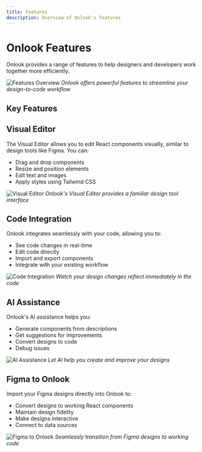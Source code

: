 ```yaml
---
title: Features
description: Overview of Onlook's features
---
```


# Onlook Features

Onlook provides a range of features to help designers and developers work together more efficiently.

![Features Overview](/images/features-overview.png)
*Onlook offers powerful features to streamline your design-to-code workflow*

## Key Features

<Cards>
  <Card title="Visual Editor" href="/docs/features/visual-editor" />
  <Card title="Code Integration" href="/docs/features/code-integration" />
  <Card title="AI Assistance" href="/docs/features/ai-assistance" />
  <Card title="Figma to Onlook" href="/docs/features/figma-to-onlook" />
  <Card title="Theme System" href="/docs/features/theme-system" />
  <Card title="Deployment" href="/docs/features/deployment" />
</Cards>

## Visual Editor

The Visual Editor allows you to edit React components visually, similar to design tools like Figma. You can:

- Drag and drop components
- Resize and position elements
- Edit text and images
- Apply styles using Tailwind CSS

![Visual Editor](/images/visual-editor.png)
*Onlook's Visual Editor provides a familiar design tool interface*

## Code Integration

Onlook integrates seamlessly with your code, allowing you to:

- See code changes in real-time
- Edit code directly
- Import and export components
- Integrate with your existing workflow

![Code Integration](/images/code-integration.png)
*Watch your design changes reflect immediately in the code*

## AI Assistance

Onlook's AI assistance helps you:

- Generate components from descriptions
- Get suggestions for improvements
- Convert designs to code
- Debug issues

![AI Assistance](/images/ai-assistance.png)
*Let AI help you create and improve your designs*

## Figma to Onlook

Import your Figma designs directly into Onlook to:

- Convert designs to working React components
- Maintain design fidelity
- Make designs interactive
- Connect to data sources

![Figma to Onlook](/images/figma-to-onlook.png)
*Seamlessly transition from Figma designs to working code*
